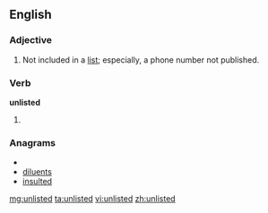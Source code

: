 ==English==

===Adjective===
{{en-adj|-}}

# Not included in a [[list]]; especially, a phone number not published.

===Verb===
'''unlisted'''

# {{past of|unlist}}

===Anagrams===
* {{alphagram|deilnstu}}
* [[diluents#English|diluents]]
* [[insulted#English|insulted]]

[[mg:unlisted]]
[[ta:unlisted]]
[[vi:unlisted]]
[[zh:unlisted]]